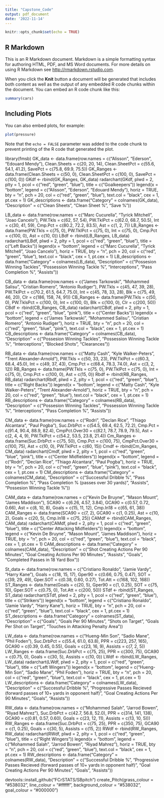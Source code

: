 ---
title: "Capstone_Code"
output: pdf_document
date: '2022-11-14'
---

```{r setup, include=FALSE}
knitr::opts_chunk$set(echo = TRUE)
```

## R Markdown

This is an R Markdown document. Markdown is a simple formatting syntax for authoring HTML, PDF, and MS Word documents. For more details on using R Markdown see <http://rmarkdown.rstudio.com>.

When you click the **Knit** button a document will be generated that includes both content as well as the output of any embedded R code chunks within the document. You can embed an R code chunk like this:

```{r cars}
summary(cars)
```

## Including Plots

You can also embed plots, for example:

```{r pressure, echo=FALSE}
plot(pressure)
```

Note that the `echo = FALSE` parameter was added to the code chunk to prevent printing of the R code that generated the plot.


library(fmsb)
GK_data <- data.frame(row.names = c("Alisson", "Ederson", "Edouard Mendy"), Clean.Sheets = c(20, 20, 14), Clean.SheetPct = c(55.6, 54.1, 41.2), SavePct = c(75.8, 69.9, 75.5))
GK_Ranges <- data.frame(Clean.Sheets = c(50, 0), Clean.SheetPct = c(100, 0), SavePct = c(100, 0))
GKdf <- rbind(GK_Ranges, GK_data)
radarchart(GKdf, plwd = 2, plty = 1, pcol = c("red", "green", "blue"), title = c("Goalkeepers"))
legend(x = "bottom", legend = c("Alisson", "Ederson", "Edouard Mendy"), horiz = TRUE, bty = "n", pch = 20, col = c("red", "green", "blue"), text.col = "black", cex = 1, pt.cex = 1)
GK_descriptions <- data.frame("Category" = colnames(GK_data), "Description" = c("Clean Sheets", "Clean Sheet %", "Save %"))


LB_data <- data.frame(row.names = c("Marc Cucurella", "Tyrick Mitchell", "Joao Cancelo"), PW.Tkls = c(62, 57, 54), PW.TklPct = c(62.0, 68.7, 50.5), Int = c(30, 41, 59), Cmp.Pct = c(80.2, 72.2, 83.5), Ast = c(1, 2, 7))
LB_Ranges <- data.frame(PW.Tkls = c(75, 0), PW.TklPct = c(75, 0), Int = c(75, 0), Cmp.Pct = c(100, 0), Ast = c(10, 0))
LBdf <- rbind(LB_Ranges, LB_data)
radarchart(LBdf, plwd = 2, plty = 1, pcol = c("red", "green", "blue"), title = c("Left Backs"))
legend(x = "bottom", legend = c("Marc Cucurella", "Tyrick Mitchell", "Joao Cancelo"), horiz = TRUE, bty = "n", pch = 20, col = c("red", "green", "blue"), text.col = "black", cex = 1, pt.cex = 1)
LB_descriptions <- data.frame("Category" = colnames(LB_data), "Description" = c("Possesion Winning Tackles", "Possession Winning Tackle %", "Interceptions", "Pass Completion %", "Assists"))


CB_data <- data.frame(row.names = c("James Tarkowski", "Mohammed Salisu", "Cristian Romero", "Antonio Rudiger"), PW.Tkls = c(45, 47, 39, 28), PW.TklPct = c(70.2, 61.5, 64.7, 75.0), Int = c(45, 78, 33, 28), Blk = c(75, 49, 46, 20), Clr = c(186, 158, 74, 91))
CB_Ranges <- data.frame(PW.Tkls = c(50, 0), PW.TklsPct = c(100, 0), Int = c(100, 0), Blk = c(100, 0), Clr = c(200, 50))
CBdf <- rbind(CB_Ranges, CB_data)
radarchart(CBdf, plwd = 2, plty = 1, pcol = c("red", "green", "blue", "pink"), title = c("Center Backs"))
legend(x = "bottom", legend = c("James Tarkowski", "Mohammed Salisu", "Cristian Romero", "Antonio Rudiger"), horiz = TRUE, bty = "n", pch = 20, col = c("red", "green", "blue", "pink"), text.col = "black", cex = 1, pt.cex = 1)
CB_descriptions <- data.frame("Category" = colnames(CB_data), "Description" = c("Possesion Winning Tackles", "Possession Winning Tackle %", "Interceptions", "Blocked Shots", "Clearances"))
 
 
RB_data <- data.frame(row.names = c("Matty Cash", "Kyle Walker-Peters", "Trent Alexander-Arnold"), PW.Tkls = c(50, 33, 23), PW.TklPct = c(60.3, 68.4, 45.0), Int = c(49, 37, 43), Cmp.Pct = c(68.4, 78.3, 74.0), Ast = c(3, 2, 12))
RB_Ranges <- data.frame(PW.Tkls = c(75, 0), PW.TklPct = c(75, 0), Int = c(75, 0), Cmp.Pct = c(100, 0), Ast = c(15, 0))
Rbdf <- rbind(RB_Ranges, RB_data)
radarchart(Rbdf, plwd = 2, plty = 1, pcol = c("red", "green", "blue"), title = c("Right Backs"))
legend(x = "bottom", legend = c("Matty Cash", "Kyle Walker-Peters", "Trent Alexander-Arnold"), horiz = TRUE, bty = "n", pch = 20, col = c("red", "green", "blue"), text.col = "black", cex = 1, pt.cex = 1)
RB_descriptions <- data.frame("Category" = colnames(RB_data), "Description" = c("Possesion Winning Tackles", "Possession Winning Tackle %", "Interceptions", "Pass Completion %", "Assists"))


CM_data <- data.frame(row.names = c("Rodri", "Declan Rice", "Thiago Alcantara", "Paul Pogba"), Suc.DrbPct = c(54.5, 69.4, 62.5, 72.2), Cmp.Pct = c(91.4, 90.4, 88.9, 82.4), CmpPct.Over30 = c(82.1, 78.7, 78.9, 79.5), Ast = c(2, 4, 4, 9), PW.TklPct = c(54.2, 53.5, 23.8, 21.4))
Cm_Ranges <- data.frame(Suc.DrbPct = c(75, 50), Cmp.Pct = c(100, 75), CmpPct.Over30 = c(100, 75), Ast = c(10, 0), PW.TklPct = c(60, 15))
Cmdf <- rbind(Cm_Ranges, CM_data)
radarchart(Cmdf, plwd = 2, plty = 1, pcol = c("red", "green", "blue", "pink"), title = c("Center Midfielders"))
legend(x = "bottom", legend = c("Rodri", "Declan Rice", "Thiago Alcantara", "Paul Pogba"), horiz = TRUE, bty = "n", pch = 20, col = c("red", "green", "blue", "pink"), text.col = "black", cex = 1, pt.cex = 1)
CM_descriptions <- data.frame("Category" = colnames(CM_data), "Description" = c("Successful Dribble %", "Pass Completion %", "Pass Completion % (passes over 30 yards)", "Assists", "Possesion Winning Tackle %"))


CAM_data <- data.frame(row.names = c("Kevin De Bruyne", "Mason Mount", "James Maddison"), SCA90 = c(6.26, 4.57, 3.84), GCA90 = c(0.57, 0.72, 0.66), Ast = c(8, 10, 8), Goals = c(15, 11, 12), Cmp.In18 = c(65, 61, 38))
CAM_Ranges <- data.frame(SCA90 = c(7, 2), GCA90 = c(1, 0.25), Ast = c(10, 2), Goals = c(20, 5), Cmp.In18 = c(75, 25))
CAMdf <- rbind(CAM_Ranges, CAM_data)
radarchart(CAMdf, plwd = 2, plty = 1, pcol = c("red", "green", "blue"), title = c("Center Attacking Midfielders"))
legend(x = "bottom", legend = c("Kevin De Bruyne", "Mason Mount", "James Maddison"), horiz = TRUE, bty = "n", pch = 20, col = c("red", "green", "blue"), text.col = "black", cex = 1, pt.cex = 1)
CAM_descriptions <- data.frame("Category" = colnames(CAM_data), "Description" = c("Shot Creating Actions Per 90 Minutes", "Goal Creating Actions Per 90 Minutes", "Assists", "Goals", "Completed Passes in 18 Yard Box"))


St_data <- data.frame(row.names = c("Cristiano Ronaldo", "Jamie Vardy", "Harry Kane"), Goals = c(18, 15, 17), Gper90 = c(0.66, 0.75, 0.47), SOT = c(39, 29, 49), Gper.SOT = c(0.38, 0.60, 0.27), Tot.Att = c(168, 102, 168))
ST_Ranges <- data.frame(Goals = c(20, 5), Gper90 = c(1, 0.25), SOT = c(75, 10), Gper.SOT = c(0.75, 0), Tot.Att = c(200, 50))
STdf <- rbind(ST_Ranges, ST_data)
radarchart(STdf, plwd = 2, plty = 1, pcol = c("red", "green", "blue"), title = c("Strikers"))
legend(x = "bottom", legend = c("Cristiano Ronaldo", "Jamie Vardy", "Harry Kane"), horiz = TRUE, bty = "n", pch = 20, col = c("red", "green", "blue"), text.col = "black", cex = 1, pt.cex = 1)
ST_descriptions <- data.frame("Category" = colnames(ST_data), "Description" = c("Goals", "Goals Per 90 Minutes", "Shots on Target", "Goals Per Shot on Target", "Touches in Attacking Penalty Area"))


LW_data <- data.frame(row.names = c("Hueng-Min Son", "Sadio Mane", "Phil Foden"), Suc.DrbPct = c(55.4, 61.0, 63.8), PPR = c(223, 257, 165), GCA90 = c(0.39, 0.45, 0.55), Goals = c(23, 16, 9), Assists = c(7, 2, 5))
LW_Ranges <- data.frame(Suc.DrbPct = c(75, 25), PPR = c(300, 75), GCA90 = c(0.75, 0), Goals = c(30, 5), Assists = c(10, 0))
LWdf <- rbind(LW_Ranges, LW_data)
radarchart(LWdf, plwd = 2, plty = 1, pcol = c("red", "green", "blue"), title = c("Left Wingers"))
legend(x = "bottom", legend = c("Hueng-Min Son", "Sadio Mane", "Phil Foden"), horiz = TRUE, bty = "n", pch = 20, col = c("red", "green", "blue"), text.col = "black", cex = 1, pt.cex = 1)
LW_descriptions <- data.frame("Category" = colnames(LW_data), "Description" = c("Successful Dribble %", "Progressive Passes Recieved (forward passes of 10+ yards in opponent half)", "Goal Creating Actions Per 90 Minutes", "Goals", "Assists"))


RW_data <- data.frame(row.names = c("Mohammed Salah", "Jarrod Bowen", "Riyad Mahrez"), Suc.DrbPct = c(42.7, 56.8, 52.0), PPR = c(314, 141, 138), GCA90 = c(0.81, 0.57, 0.60), Goals = c(23, 12, 11), Assists = c(13, 10, 5)))
RW_Ranges <- data.frame(Suc.DrbPct = c(75, 25), PPR = c(350, 75), GCA90 = c(1, 0.25), Goals = c(30, 5), Assists = c(15, 2))
RWdf <- rbind(RW_Ranges, RW_data)
radarchart(RWdf, plwd = 2, plty = 1, pcol = c("red", "green", "blue"), title = c("Right Wingers"))
legend(x = "bottom", legend = c("Mohammed Salah", "Jarrod Bowen", "Riyad Mahrez"), horiz = TRUE, bty = "n", pch = 20, col = c("red", "green", "blue"), text.col = "black", cex = 1, pt.cex = 1)
RW_descriptions <- data.frame("Category" = colnames(RW_data), "Description" = c("Successful Dribble %", "Progressive Passes Recieved (forward passes of 10+ yards in opponent half)", "Goal Creating Actions Per 90 Minutes", "Goals", "Assists"))


devtools::install_github("FCrSTATS/SBpitch")
create_Pitch(grass_colour = "#538032", 
line_colour =  "#ffffff", 
background_colour = "#538032", 
goal_colour = "#000000")